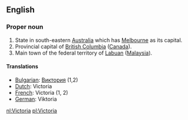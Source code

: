 ==English==

===Proper noun===

#State in south-eastern [[Australia]] which has [[Melbourne]] as its capital.
#Provincial capital of [[British Columbia]] ([[Canada]]).
#Main town of the federal territory of [[Labuan]] ([[Malaysia]]).

====Translations====

*[[Bulgarian]]: [[Виктория]] (1,2)
*[[Dutch]]: Victoria
*[[French]]: Victoria (1, 2)
*[[German]]: Viktoria

[[nl:Victoria]]
[[pl:Victoria]]